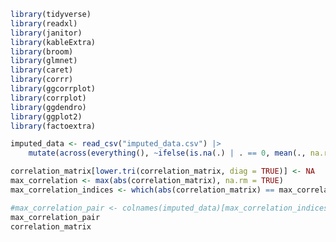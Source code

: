 ```r
library(tidyverse)
library(readxl)
library(janitor)
library(kableExtra)
library(broom)
library(glmnet)
library(caret)
library(corrr)
library(ggcorrplot)
library(corrplot)
library(ggdendro)
library(ggplot2)
library(factoextra)
```


```r
imputed_data <- read_csv("imputed_data.csv") |> 
    mutate(across(everything(), ~ifelse(is.na(.) | . == 0, mean(., na.rm = TRUE), .)))


```


```r
correlation_matrix[lower.tri(correlation_matrix, diag = TRUE)] <- NA
max_correlation <- max(abs(correlation_matrix), na.rm = TRUE)
max_correlation_indices <- which(abs(correlation_matrix) == max_correlation, arr.ind = TRUE)

#max_correlation_pair <- colnames(imputed_data)[max_correlation_indices[1,]]
max_correlation_pair
correlation_matrix
```




